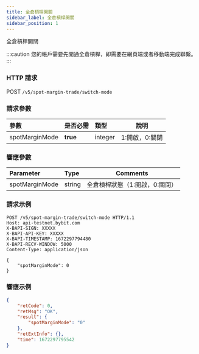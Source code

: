 ```yaml
---
title: 全倉槓桿開關
sidebar_label: 全倉槓桿開關
sidebar_position: 1
---
```

全倉槓桿開關

:::caution
您的帳戶需要先開通全倉槓桿，即需要在網頁端或者移動端完成聯繫。
:::

### HTTP 請求
POST `/v5/spot-margin-trade/switch-mode`

### 請求參數
| 參數 | 是否必需 | 類型 | 說明|
|:----- |:-------|:-----|------ |
|spotMarginMode |**true** |integer |1:開啟，0:關閉 |

### 響應參數
| Parameter | Type | Comments|
|:----- |:-----|----- |
|spotMarginMode |string |全倉槓桿狀態（1:開啟，0:關閉）|

### 請求示例

```http
POST /v5/spot-margin-trade/switch-mode HTTP/1.1
Host: api-testnet.bybit.com
X-BAPI-SIGN: XXXXX
X-BAPI-API-KEY: XXXXX
X-BAPI-TIMESTAMP: 1672297794480
X-BAPI-RECV-WINDOW: 5000
Content-Type: application/json

{
    "spotMarginMode": 0
}
```

### 響應示例

```json
{
    "retCode": 0,
    "retMsg": "OK",
    "result": {
        "spotMarginMode": "0"
    },
    "retExtInfo": {},
    "time": 1672297795542
}
```
